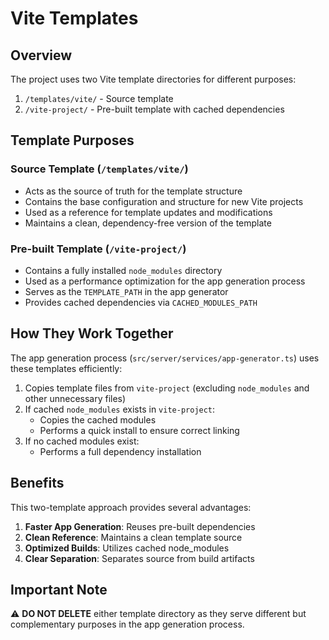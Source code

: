 # Vite Templates

## Overview

The project uses two Vite template directories for different purposes:

1. `/templates/vite/` - Source template
2. `/vite-project/` - Pre-built template with cached dependencies

## Template Purposes

### Source Template (`/templates/vite/`)
- Acts as the source of truth for the template structure
- Contains the base configuration and structure for new Vite projects
- Used as a reference for template updates and modifications
- Maintains a clean, dependency-free version of the template

### Pre-built Template (`/vite-project/`)
- Contains a fully installed `node_modules` directory
- Used as a performance optimization for the app generation process
- Serves as the `TEMPLATE_PATH` in the app generator
- Provides cached dependencies via `CACHED_MODULES_PATH`

## How They Work Together

The app generation process (`src/server/services/app-generator.ts`) uses these templates efficiently:

1. Copies template files from `vite-project` (excluding `node_modules` and other unnecessary files)
2. If cached `node_modules` exists in `vite-project`:
   - Copies the cached modules
   - Performs a quick install to ensure correct linking
3. If no cached modules exist:
   - Performs a full dependency installation

## Benefits

This two-template approach provides several advantages:
1. **Faster App Generation**: Reuses pre-built dependencies
2. **Clean Reference**: Maintains a clean template source
3. **Optimized Builds**: Utilizes cached node_modules
4. **Clear Separation**: Separates source from build artifacts

## Important Note

⚠️ **DO NOT DELETE** either template directory as they serve different but complementary purposes in the app generation process.
